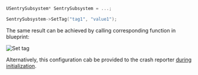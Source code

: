 ```cpp
USentrySubsystem* SentrySubsystem = ...;

SentrySubsystem->SetTag("tag1", "value1");
```

The same result can be achieved by calling corresponding function in blueprint:

![Set tag](unreal_set_tag.png)

Alternatively, this configuration cab be provided to the crash reporter [during initialization](/platforms/unreal/setup-crashreporter/#configure-attributes).
